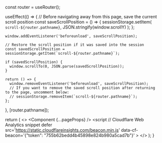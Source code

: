 
  const router = useRouter();

  useEffect(() => {
    // Before navigating away from this page, save the current scroll position
    const saveScrollPosition = () => {
      sessionStorage.setItem(
        `scroll-${router.pathname}`,
        JSON.stringify(window.scrollY)
      );
    };

    window.addEventListener('beforeunload', saveScrollPosition);

    // Restore the scroll position if it was saved into the session
    const savedScrollPosition = sessionStorage.getItem(`scroll-${router.pathname}`);

    if (savedScrollPosition) {
      window.scrollTo(0, JSON.parse(savedScrollPosition));
    }

    return () => {
      window.removeEventListener('beforeunload', saveScrollPosition);
      // If you want to remove the saved scroll position after returning to the page, uncomment below:
      // sessionStorage.removeItem(`scroll-${router.pathname}`);
    };
  }, [router.pathname]);

  return (
    <>
      <Analytics />
      <Component {...pageProps} />
      <script // Cloudflare Web Analytics snippet
        defer
        src='https://static.cloudflareinsights.com/beacon.min.js'
        data-cf-beacon='{"token": "755b62bedd4b45898e824b980a5cad7b"}'
      ></script>
    </>
  );
}
